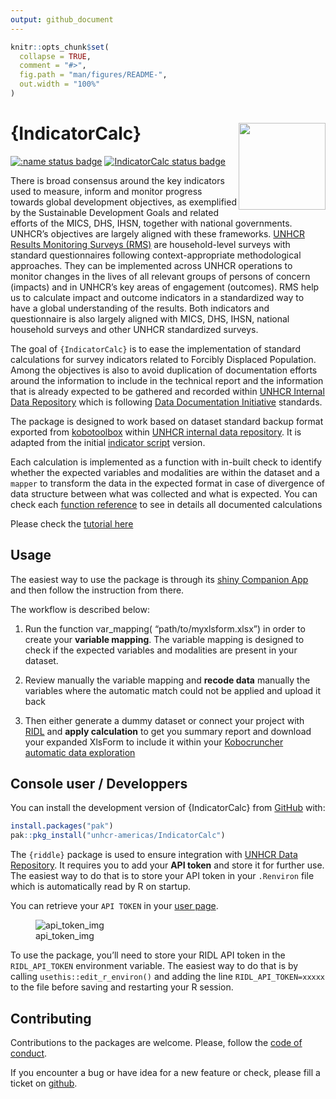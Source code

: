 ```yaml
---
output: github_document
---
```


<!-- README.md is generated from README.Rmd. Please edit that file -->

```r
knitr::opts_chunk$set(
  collapse = TRUE,
  comment = "#>",
  fig.path = "man/figures/README-",
  out.width = "100%"
)
```

# {IndicatorCalc}  <img src="man/figures/logo.png" align="right" height="139" alt="" />

<!-- badges: start -->
[![:name status badge](https://unhcrverse.r-universe.dev/badges/:name)](https://unhcrverse.r-universe.dev/)
[![IndicatorCalc status badge](https://unhcrverse.r-universe.dev/badges/IndicatorCalc)](https://unhcrverse.r-universe.dev/IndicatorCalc)
<!-- badges: end -->

There is broad consensus around the key indicators used to measure, inform and monitor progress towards global development objectives, as exemplified by the Sustainable Development Goals and related efforts of the MICS, DHS, IHSN, together with national governments. UNHCR's objectives are largely aligned with these frameworks. [UNHCR Results Monitoring Surveys (RMS)](https://intranet.unhcr.org/en/support-services/common-good-data-initiatives/household-surveys/Results-Monitoring-Surveys.html) are household-level surveys with standard questionnaires following context-appropriate methodological approaches. They can be implemented across UNHCR operations to monitor changes in the lives of all relevant groups of persons of concern (impacts) and in UNHCR's key areas of engagement (outcomes). RMS help us to calculate impact and outcome indicators in a standardized way to have a global understanding of the results. Both indicators and questionnaire is also largely aligned with MICS, DHS, IHSN, national household surveys and other UNHCR standardized surveys. 

The goal of `{IndicatorCalc}` is to ease the implementation of standard calculations for survey indicators related to Forcibly Displaced Population. Among the objectives is also to avoid duplication of documentation efforts around the information to include in the technical report and the information that is already expected to be gathered and recorded within [UNHCR Internal Data Repository](http://ridl.unhcr.org) which is following [Data Documentation Initiative](https://ddialliance.org/) standards.

The package is designed to work based on dataset standard backup format exported from [kobotoolbox](http://http://kobo.unhcr.org) within [UNHCR internal data repository](http://ridl.unhcr.org). It is adapted from the initial [indicator script](https://github.com/bozdagilgi/UNHCR-RMS-Indicators) version. 

Each calculation is implemented as a function with in-built check to identify whether the expected variables and modalities are within the dataset and a `mapper` to transform the data in the expected format in case of divergence of data structure between what was collected and what is expected. You can check each [function reference](/reference/index.html) to see in details all documented calculations


Please check the [tutorial here](https://unhcr-americas.github.io/IndicatorCalc/tutorial/)

## Usage

The easiest way to use the package is through its [shiny Companion App](http://rstudio.unhcr.org/IndicatorCalc)  and then follow the instruction from there.

 The workflow is described below:
 
  1. Run the function var_mapping( "path/to/myxlsform.xlsx") in order to create your __variable mapping__. The variable mapping is designed to check if the expected variables and modalities are present in your dataset. 
  
  2. Review manually the variable mapping and __recode data__ manually the variables where the automatic match could not be applied and upload it back
  
  3. Then either generate a dummy dataset or connect your project with [RIDL](https://ridl.unhcr.org) and __apply calculation__ to get you summary report and download your expanded XlsForm to include it within your [Kobocruncher automatic data exploration](https/rstudio.unhcr.org/kobcruncher)


## Console user / Developpers

You can install the development version of {IndicatorCalc} from [GitHub](https://github.com/unhcr-americas/IndicatorCalc) with:

``` r
install.packages("pak")
pak::pkg_install("unhcr-americas/IndicatorCalc")
```


The `{riddle}` package is used to ensure integration with [UNHCR Data Repository](https://ridl.unhcr.org).
It requires you to add your __API token__ and store it for further use. 
The easiest way to do that is to store your API token in your `.Renviron` file which 
is automatically read by R on startup.

You can retrieve your `API TOKEN` in your [user page](https://ridl.unhcr.org/user/).

![api_token_img](https://raw.githubusercontent.com/Edouard-Legoupil/riddle/main/inst/token.png)

To use the package, you’ll need to store your RIDL API token in the `RIDL_API_TOKEN` environment variable. 
The easiest way to do that is by calling `usethis::edit_r_environ()` and adding the line
`RIDL_API_TOKEN=xxxxx` to the file before saving and restarting your R session.



## Contributing

Contributions to the packages are welcome. Please, follow the [code of conduct](CODE_OF_CONDUCT.html).

If you encounter a bug or have idea for a new feature or check, please fill a ticket on [github](https://github.com/edouard-legoupil/IndicatorCalc/issues/new/choose).
